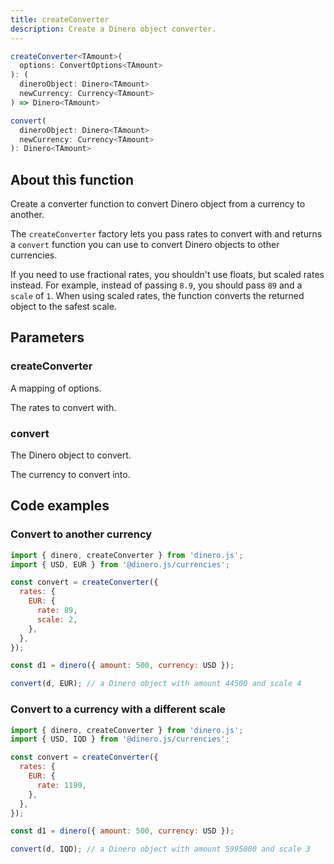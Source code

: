 ```yaml
---
title: createConverter
description: Create a Dinero object converter.
---
```


<Signature>

```ts
createConverter<TAmount>(
  options: ConvertOptions<TAmount>
): (
  dineroObject: Dinero<TAmount>
  newCurrency: Currency<TAmount>
) => Dinero<TAmount>

convert(
  dineroObject: Dinero<TAmount>
  newCurrency: Currency<TAmount>
): Dinero<TAmount>
```

</Signature>

## About this function

Create a converter function to convert Dinero object from a currency to another.

The `createConverter` factory lets you pass rates to convert with and returns a `convert` function you can use to convert Dinero objects to other currencies.

If you need to use fractional rates, you shouldn't use floats, but scaled rates instead. For example, instead of passing `8.9`, you should pass `89` and a `scale` of `1`. When using scaled rates, the function converts the returned object to the safest scale.

## Parameters

### createConverter

<Parameters>

<Parameter name="options" type="ConvertOptions<TAmount>" required={true}>

A mapping of options.

</Parameter>

<Parameter name="options.rates" type="Rates<TAmount>" required={true}>

The rates to convert with.

</Parameter>

</Parameters>

### convert

<Parameters>

<Parameter name="dineroObject" type="Dinero<TAmount>" required={true}>

The Dinero object to convert.

</Parameter>

<Parameter name="newCurrency" type="Currency<TAmount>" required={true}>

The currency to convert into.

</Parameter>

</Parameters>

## Code examples

### Convert to another currency

```js
import { dinero, createConverter } from 'dinero.js';
import { USD, EUR } from '@dinero.js/currencies';

const convert = createConverter({
  rates: {
    EUR: {
      rate: 89,
      scale: 2,
    },
  },
});

const d1 = dinero({ amount: 500, currency: USD });

convert(d, EUR); // a Dinero object with amount 44500 and scale 4
```

### Convert to a currency with a different scale

```js
import { dinero, createConverter } from 'dinero.js';
import { USD, IQD } from '@dinero.js/currencies';

const convert = createConverter({
  rates: {
    EUR: {
      rate: 1199,
    },
  },
});

const d1 = dinero({ amount: 500, currency: USD });

convert(d, IQD); // a Dinero object with amount 5995000 and scale 3
```
